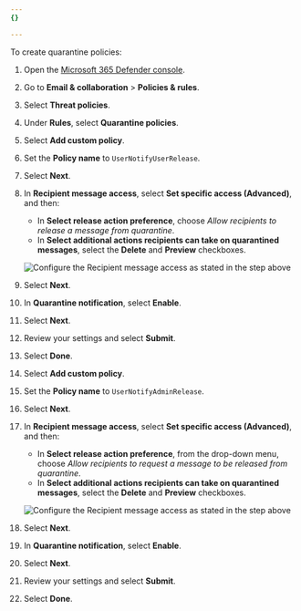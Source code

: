 ```yaml
---
{}

---
```


To create quarantine policies:

1. Open the [Microsoft 365 Defender console](https://security.microsoft.com/).

2. Go to **Email & collaboration** > **Policies & rules**.

3. Select **Threat policies**.

4. Under **Rules**, select **Quarantine policies**.

5. Select **Add custom policy**.

6. Set the **Policy name** to `UserNotifyUserRelease`.

7. Select **Next**.

8. In **Recipient message access**, select **Set specific access (Advanced)**, and then:

   * In **Select release action preference**, choose *Allow recipients to release a message from quarantine*.
   * In **Select additional actions recipients can take on quarantined messages**, select the **Delete** and **Preview** checkboxes.

   ![Configure the Recipient message access as stated in the step above](~/assets/email-security/static/flexible-partial-images/o365-area1-mx/step8-allow-message-release.png)

9. Select **Next**.

10. In **Quarantine notification**, select **Enable**.

11. Select **Next**.

12. Review your settings and select **Submit**.

13. Select **Done**.

14. Select **Add custom policy**.

15. Set the **Policy name** to `UserNotifyAdminRelease`.

16. Select **Next**.

17. In **Recipient message access**, select **Set specific access (Advanced)**, and then:

    * In **Select release action preference**, from the drop-down menu, choose *Allow recipients to request a message to be released from quarantine*.
    * In **Select additional actions recipients can take on quarantined messages**, select the **Delete** and **Preview** checkboxes.

    ![Configure the Recipient message access as stated in the step above](~/assets/email-security/static/flexible-partial-images/o365-area1-mx/step8-request-message-release.png)

18. Select **Next**.

19. In **Quarantine notification**, select **Enable**.

20. Select **Next**.

21. Review your settings and select **Submit**.

22. Select **Done**.
